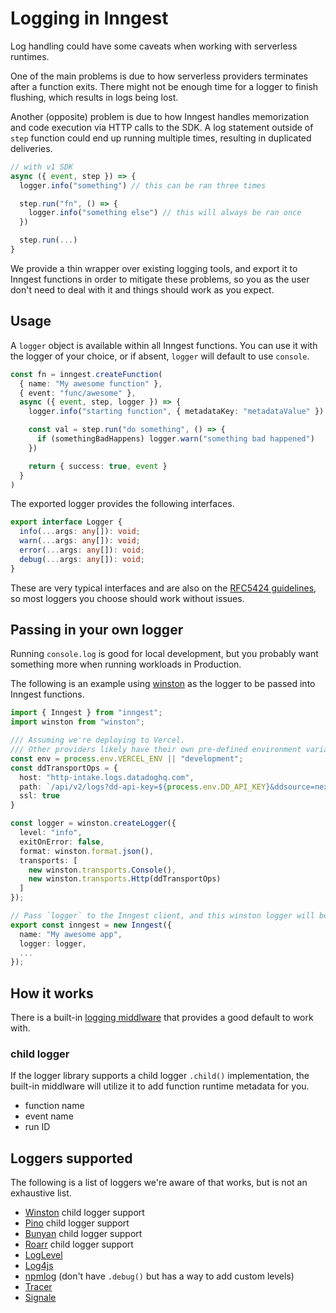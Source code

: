 
# Logging in Inngest <VersionBadge version="v2.0.0+" />

Log handling could have some caveats when working with serverless runtimes.

One of the main problems is due to how serverless providers terminates after a function exits.
There might not be enough time for a logger to finish flushing, which results in logs being lost.

Another (opposite) problem is due to how Inngest handles memorization and code execution via HTTP calls to the SDK.
A log statement outside of `step` function could end up running multiple times, resulting in duplicated deliveries.

```ts {{ title: "example-fn.ts" }}
// with v1 SDK
async ({ event, step }) => {
  logger.info("something") // this can be ran three times

  step.run("fn", () => {
    logger.info("something else") // this will always be ran once
  })

  step.run(...)
}
```

We provide a thin wrapper over existing logging tools, and export it to Inngest functions in order to mitigate these
problems, so you as the user don't need to deal with it and things should work as you expect.

## Usage

A `logger` object is available within all Inngest functions. You can use it with the logger of your choice,
or if absent, `logger` will default to use `console`.

```ts
const fn = inngest.createFunction(
  { name: "My awesome function" },
  { event: "func/awesome" },
  async ({ event, step, logger }) => {
    logger.info("starting function", { metadataKey: "metadataValue" })

    const val = step.run("do something", () => {
      if (somethingBadHappens) logger.warn("something bad happened")
    })

    return { success: true, event }
  }
)
```

The exported logger provides the following interfaces.

```ts
export interface Logger {
  info(...args: any[]): void;
  warn(...args: any[]): void;
  error(...args: any[]): void;
  debug(...args: any[]): void;
}
```

These are very typical interfaces and are also on the [RFC5424 guidelines](https://datatracker.ietf.org/doc/html/rfc5424#section-6.2.1), so most loggers you choose should work without issues.


## Passing in your own logger

Running `console.log` is good for local development, but you probably want something more when running workloads in Production.

The following is an example using [winston][winston] as the logger to be passed into Inngest functions.

```ts {{ title: "inngest/client.ts" }}
import { Inngest } from "inngest";
import winston from "winston";

/// Assuming we're deploying to Vercel.
/// Other providers likely have their own pre-defined environment variables you can use.
const env = process.env.VERCEL_ENV || "development";
const ddTransportOps = {
  host: "http-intake.logs.datadoghq.com",
  path: `/api/v2/logs?dd-api-key=${process.env.DD_API_KEY}&ddsource=nextjs&service=inngest&ddtags=env:${env}`,
  ssl: true
}

const logger = winston.createLogger({
  level: "info",
  exitOnError: false,
  format: winston.format.json(),
  transports: [
    new winston.transports.Console(),
    new winston.transports.Http(ddTransportOps)
  ]
});

// Pass `logger` to the Inngest client, and this winston logger will be accessible within functions
export const inngest = new Inngest({
  name: "My awesome app",
  logger: logger,
  ...
});
```

## How it works

There is a built-in [logging middlware](/docs/reference/middleware/examples#logging) that provides a good default to work
with.

### child logger

If the logger library supports a child logger `.child()` implementation, the built-in middlware will utilize it to add
function runtime metadata for you.

- function name
- event name
- run ID

## Loggers supported

The following is a list of loggers we're aware of that works, but is not an exhaustive list.

- [Winston][winston] <Tag>child logger support</Tag>
- [Pino](https://github.com/pinojs/pino) <Tag>child logger support</Tag>
- [Bunyan](https://github.com/trentm/node-bunyan) <Tag>child logger support</Tag>
- [Roarr](https://github.com/gajus/roarr) <Tag>child logger support</Tag>
- [LogLevel](https://github.com/pimterry/loglevel)
- [Log4js](https://github.com/log4js-node/log4js-node)
- [npmlog](https://github.com/npm/npmlog) (don't have `.debug()` but has a way to add custom levels)
- [Tracer](https://github.com/baryon/tracer)
- [Signale](https://github.com/klaudiosinani/signale)

[winston]: https://github.com/winstonjs/winston
